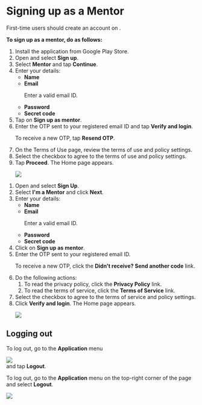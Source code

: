 
# Signing up as a Mentor

First-time users should create an account on <PartialExample mentored />.

<b>To sign up as a mentor, do as follows:</b>

<Tabs>
<TabItem value="mentored mobile application" label="Mobile App" default>
<ol>
<li>Install the <PartialExample mentored /> application from Google Play Store.</li>
<li>Open <PartialExample mentored /> and select <b>Sign up</b>.</li>
<li> Select <b>Mentor</b> and tap <b>Continue</b>.</li> 
<li>Enter your details:
    <ul>
    <li><b>Name</b></li>
    <li><b>Email</b>
    <p>
        <Admonition type="note">
        <p>Enter a valid email ID.</p>
        </Admonition>
    </p>
    </li>
    <li><b>Password</b></li>
    <li><b>Secret code</b></li>
    </ul>
</li>
<li>Tap on <b>Sign up as mentor</b>.</li>
<li>Enter the OTP sent to your registered email ID and tap <b>Verify and login</b>.</li>
<p>
    <Admonition type="tip">    
    <p>To receive a new OTP, tap <b>Resend OTP</b>.</p>
    </Admonition> 
</p> 
<li>On the Terms of Use page, review the terms of use and policy settings.</li>
<li>Select the checkbox to agree to the terms of use and policy settings.</li>
<li>Tap <b>Proceed</b>. The Home page appears.
<p>
    <img src={MentorHome} />
</p>
</li>
</ol>   
</TabItem>
<TabItem value="mentored portal" label="Web Portal">
<ol>
<li>Open <PartialExample mentored /> and select <b>Sign Up</b>.</li>
<li> Select <b>I'm a Mentor</b> and click <b>Next</b>.</li> 
<li>Enter your details:
    <ul>
    <li><b>Name</b></li>
    <li><b>Email</b>
    <p>
        <Admonition type="note">
        <p>Enter a valid email ID.</p>
        </Admonition>
    </p>
    </li>
    <li><b>Password</b></li>
    <li><b>Secret code</b></li>
    </ul>
</li>
<li>Click on <b>Sign up as mentor</b>.</li>
<li>Enter the OTP sent to your registered email ID.
<p>
    <Admonition type="tip">   
    <p>To receive a new OTP, click the <b>Didn't receive? Send another code</b> link.</p>
    </Admonition>
</p> 
</li>
<li>Do the following actions:
    <ol>
    <li>To read the privacy policy, click the <b>Privacy Policy</b> link.</li>
    <li>To read the terms of service, click the <b>Terms of Service</b> link.</li>
    </ol>
</li>
<li>Select the checkbox to agree to the terms of service and policy settings.</li>
<li>Click <b>Verify and login</b>. The Home page appears.
<p>
    <img src={PortalHomeMentor} />
</p>
</li>
</ol>
</TabItem>
</Tabs>


## Logging out

<Tabs>
<TabItem value="mentored mobile application" label="Mobile App" default>
<p>To log out, go to the <b>Application</b> menu <div class="inlineImg"><img src={BurgerMenu}/></div> and tap <b>Logout</b>.</p>
</TabItem>
<TabItem value="mentored portal" label="Web Portal" default>
<p>To log out, go to the <b>Application</b> menu on the top-right corner of the page and select <b>Logout</b>.</p>
<p>
    <img src={PortalApplicationMenu} />
</p>
</TabItem>
</Tabs>